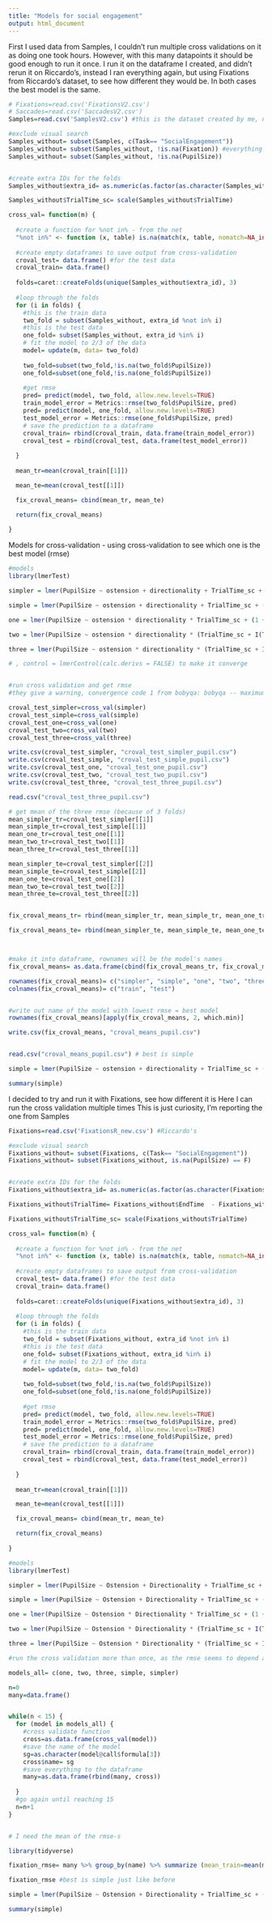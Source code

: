 ```yaml
---
title: "Models for social engagement"
output: html_document
---
```


First I used data from Samples, I couldn't run multiple cross validations on it as doing one took hours. However, with this many datapoints it should be good enough to run it once. I run it on the dataframe I created, and didn't rerun it on Riccardo's, instead I ran everything again, but using Fixations from Riccardo's dataset, to see how different they would be. In both cases the best model is the same.


```r

# Fixations=read.csv('FixationsV2.csv')
# Saccades=read.csv('SaccadesV2.csv')
Samples=read.csv('SamplesV2.csv') #this is the dataset created by me, not the one we got from Riccardo!

```


```r

#exclude visual search
Samples_without= subset(Samples, c(Task== "SocialEngagement"))
Samples_without= subset(Samples_without, !is.na(Fixation)) #everything other then fixation goes
Samples_without= subset(Samples_without, !is.na(PupilSize))


#create extra IDs for the folds
Samples_without$extra_id= as.numeric(as.factor(as.character(Samples_without$ParticipantID)))

Samples_without$TrialTime_sc= scale(Samples_without$TrialTime)

```


```r
cross_val= function(m) {
  
  #create a function for %not in% - from the net
  "%not in%" <- function (x, table) is.na(match(x, table, nomatch=NA_integer_))
  
  #create empty dataframes to save output from cross-validation
  croval_test= data.frame() #for the test data
  croval_train= data.frame()
  
  folds=caret::createFolds(unique(Samples_without$extra_id), 3)
  
  #loop through the folds
  for (i in folds) {
    #this is the train data
    two_fold = subset(Samples_without, extra_id %not in% i)
    #this is the test data
    one_fold= subset(Samples_without, extra_id %in% i)
    # fit the model to 2/3 of the data
    model= update(m, data= two_fold) 
    
    two_fold=subset(two_fold,!is.na(two_fold$PupilSize)) 
    one_fold=subset(one_fold,!is.na(one_fold$PupilSize))
    
    #get rmse
    pred= predict(model, two_fold, allow.new.levels=TRUE)
    train_model_error = Metrics::rmse(two_fold$PupilSize, pred)
    pred= predict(model, one_fold, allow.new.levels=TRUE)
    test_model_error = Metrics::rmse(one_fold$PupilSize, pred)
    # save the prediction to a dataframe
    croval_train= rbind(croval_train, data.frame(train_model_error))
    croval_test = rbind(croval_test, data.frame(test_model_error))
    
  }
  
  mean_tr=mean(croval_train[[1]])

  mean_te=mean(croval_test[[1]])

  fix_croval_means= cbind(mean_tr, mean_te)

  return(fix_croval_means) 
    
}

```


Models for cross-validation - using cross-validation to see which one is the best model (rmse)

```r
#models
library(lmerTest)

simpler = lmer(PupilSize ~ ostension + directionality + TrialTime_sc + (1 | extra_id) ,data= Samples_without, control = lmerControl(calc.derivs = FALSE)) 

simple = lmer(PupilSize ~ ostension + directionality + TrialTime_sc + (1 + TrialTime_sc + ostension + directionality | extra_id) ,data= Samples_without, control = lmerControl(calc.derivs = FALSE)) 

one = lmer(PupilSize ~ ostension * directionality * TrialTime_sc + (1 + TrialTime_sc + ostension + directionality | extra_id) ,data= Samples_without, control = lmerControl(calc.derivs = FALSE)) 

two = lmer(PupilSize ~ ostension * directionality * (TrialTime_sc + I(TrialTime_sc^2)) + (1 + TrialTime_sc + ostension + directionality | extra_id) ,data= Samples_without, control = lmerControl(calc.derivs = FALSE)) 

three = lmer(PupilSize ~ ostension * directionality * (TrialTime_sc + I(TrialTime_sc^2) + I(TrialTime_sc^3)) + (1 + TrialTime_sc + ostension + directionality | extra_id),data= Samples_without, control = lmerControl(calc.derivs = FALSE)) 

# , control = lmerControl(calc.derivs = FALSE) to make it converge


#run cross validation and get rmse 
#they give a warning, convergence code 1 from bobyqa: bobyqa -- maximum number of function evaluations exceededconvergence code 1 from bobyqa: bobyqa -- maximum number of function evaluations exceeded, but they run and give back rmse

croval_test_simpler=cross_val(simpler)
croval_test_simple=cross_val(simple)
croval_test_one=cross_val(one) 
croval_test_two=cross_val(two) 
croval_test_three=cross_val(three)

write.csv(croval_test_simpler, "croval_test_simpler_pupil.csv")
write.csv(croval_test_simple, "croval_test_simple_pupil.csv")
write.csv(croval_test_one, "croval_test_one_pupil.csv")
write.csv(croval_test_two, "croval_test_two_pupil.csv")
write.csv(croval_test_three, "croval_test_three_pupil.csv")

read.csv("croval_test_three_pupil.csv")

# get mean of the three rmse (because of 3 folds)
mean_simpler_tr=croval_test_simpler[[1]]
mean_simple_tr=croval_test_simple[[1]]
mean_one_tr=croval_test_one[[1]]
mean_two_tr=croval_test_two[[1]]
mean_three_tr=croval_test_three[[1]]

mean_simpler_te=croval_test_simpler[[2]]
mean_simple_te=croval_test_simple[[2]]
mean_one_te=croval_test_one[[2]]
mean_two_te=croval_test_two[[2]]
mean_three_te=croval_test_three[[2]]


fix_croval_means_tr= rbind(mean_simpler_tr, mean_simple_tr, mean_one_tr, mean_two_tr, mean_three_tr)

fix_croval_means_te= rbind(mean_simpler_te, mean_simple_te, mean_one_te, mean_two_te, mean_three_te)



#make it into dataframe, rownames will be the model's names
fix_croval_means= as.data.frame(cbind(fix_croval_means_tr, fix_croval_means_te))

rownames(fix_croval_means)= c("simpler", "simple", "one", "two", "three")
colnames(fix_croval_means)= c("train", "test")


#write out name of the model with lowest rmse = best model
rownames(fix_croval_means)[apply(fix_croval_means, 2, which.min)]

write.csv(fix_croval_means, "croval_means_pupil.csv")


read.csv("croval_means_pupil.csv") # best is simple
```


```r
simple = lmer(PupilSize ~ ostension + directionality + TrialTime_sc + (1 + TrialTime_sc + ostension + directionality | extra_id) ,data= Samples_without, control = lmerControl(calc.derivs = FALSE)) 

summary(simple)

```



I decided to try and run it with Fixations, see how different it is
Here I can run the cross validation multiple times
This is just curiosity, I'm reporting the one from Samples


```r
Fixations=read.csv('FixationsR_new.csv') #Riccardo's
```

```r

#exclude visual search
Fixations_without= subset(Fixations, c(Task== "SocialEngagement"))
Fixations_without= subset(Fixations_without, is.na(PupilSize) == F)


#create extra IDs for the folds
Fixations_without$extra_id= as.numeric(as.factor(as.character(Fixations_without$ParticipantID)))

Fixations_without$TrialTime= Fixations_without$EndTime  - Fixations_without$StartTime

Fixations_without$TrialTime_sc= scale(Fixations_without$TrialTime)

```


```r
cross_val= function(m) {
  
  #create a function for %not in% - from the net
  "%not in%" <- function (x, table) is.na(match(x, table, nomatch=NA_integer_))
  
  #create empty dataframes to save output from cross-validation
  croval_test= data.frame() #for the test data
  croval_train= data.frame()
  
  folds=caret::createFolds(unique(Fixations_without$extra_id), 3)
  
  #loop through the folds
  for (i in folds) {
    #this is the train data
    two_fold = subset(Fixations_without, extra_id %not in% i)
    #this is the test data
    one_fold= subset(Fixations_without, extra_id %in% i)
    # fit the model to 2/3 of the data
    model= update(m, data= two_fold) 
    
    two_fold=subset(two_fold,!is.na(two_fold$PupilSize)) 
    one_fold=subset(one_fold,!is.na(one_fold$PupilSize))
    
    #get rmse
    pred= predict(model, two_fold, allow.new.levels=TRUE)
    train_model_error = Metrics::rmse(two_fold$PupilSize, pred)
    pred= predict(model, one_fold, allow.new.levels=TRUE)
    test_model_error = Metrics::rmse(one_fold$PupilSize, pred)
    # save the prediction to a dataframe
    croval_train= rbind(croval_train, data.frame(train_model_error))
    croval_test = rbind(croval_test, data.frame(test_model_error))
    
  }
  
  mean_tr=mean(croval_train[[1]])

  mean_te=mean(croval_test[[1]])

  fix_croval_means= cbind(mean_tr, mean_te)

  return(fix_croval_means) 
    
}

```

```r
#models
library(lmerTest)

simpler = lmer(PupilSize ~ Ostension + Directionality + TrialTime_sc + (1 | extra_id) ,data= Fixations_without, control = lmerControl(calc.derivs = FALSE)) 

simple = lmer(PupilSize ~ Ostension + Directionality + TrialTime_sc + (1 + TrialTime_sc + Ostension + Directionality | extra_id) ,data= Fixations_without, control = lmerControl(calc.derivs = FALSE)) 

one = lmer(PupilSize ~ Ostension * Directionality * TrialTime_sc + (1 + TrialTime_sc + Ostension + Directionality | extra_id) ,data= Fixations_without, control = lmerControl(calc.derivs = FALSE)) 

two = lmer(PupilSize ~ Ostension * Directionality * (TrialTime_sc + I(TrialTime_sc^2)) + (1 + TrialTime_sc + Ostension + Directionality | extra_id) ,data= Fixations_without, control = lmerControl(calc.derivs = FALSE)) 

three = lmer(PupilSize ~ Ostension * Directionality * (TrialTime_sc + I(TrialTime_sc^2) + I(TrialTime_sc^3)) + (1 + TrialTime_sc + Ostension + Directionality | extra_id),data= Fixations_without, control = lmerControl(calc.derivs = FALSE)) 
```


```r

#run the cross validation more than once, as the rmse seems to depend a lot on how the folds are created as the participant number is small

models_all= c(one, two, three, simple, simpler)

n=0 
many=data.frame()


while(n < 15) {
  for (model in models_all) {
    #cross validate function
    cross=as.data.frame(cross_val(model))
    #save the name of the model
    sg=as.character(model@call$formula[3])
    cross$name= sg 
    #save everything to the dataframe
    many=as.data.frame(rbind(many, cross))
    
  }
  #go again until reaching 15
  n=n+1
}


# I need the mean of the rmse-s

library(tidyverse)

fixation_rmse= many %>% group_by(name) %>% summarize (mean_train=mean(mean_tr), mean_test=mean(mean_te))

```

```r
fixation_rmse #best is simple just like before

simple = lmer(PupilSize ~ Ostension + Directionality + TrialTime_sc + (1 + TrialTime_sc + Ostension + Directionality | extra_id) ,data= Fixations_without, control = lmerControl(calc.derivs = FALSE)) 

summary(simple)
```


